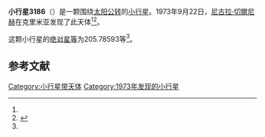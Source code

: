 {{Infobox planet
| bgcolour = #FFFFC0
| name = 3186 Manuilova
| symbol = 
| image = 
| caption = 
| discovery = yes
| discovery_ref = 
| discoverer = [[尼古拉·切爾尼赫|尼古拉·切爾尼赫]]
| discovery_site = [[克里米亚|克里米亚]] 
| discovered = 1973年9月22日
| designations = yes
| mp_name = 
| named_after = 
| alt_names = 1973 SD3/ 1978 PT1 / 1979 XT1
| mp_category = [[主带小行星|主带小行星]]
| orbit_ref = <ref name="a">[http://ssd.jpl.nasa.gov/sbdb.cgi?sstr=3186 3186 Manuilova] {{Wayback|url=http://ssd.jpl.nasa.gov/sbdb.cgi?sstr=3186 |date=20200917222418 }}，小行星數據庫瀏覽器（JPL Small-Body Database Browser）－[[美国国家航空航天局|美国国家航空航天局]]喷气推进实验室</ref>
| epoch = 2456400.5 (2013年4月18日更新)
| aphelion = {{convert|3.6641313|AU|km|3|abbr=on|lk=out}}
| perihelion = {{convert|2.5528201|AU|km|3|abbr=on}}
| semimajor = {{convert|3.1084757|AU|km|3|abbr=on}}
| eccentricity = 0.178755
| period = 2001.795165 [[日|日]]<br />5.48[[儒略年|儒略年]]
| avg_speed = 
| inclination = 0.80038
| asc_node = 170.02937
| mean_anomaly = 
| arg_peri = 205.78593
| satellites = 
| physical_characteristics = yes
| dimensions = 
| mass = 
| density = 
| surface_grav = 
| escape_velocity = 
| sidereal_day = 
| axial_tilt = 
| pole_ecliptic_lat = 
| pole_ecliptic_lon = 
| albedo = 
| temperatures= 
| temp_name1 = 
| mean_temp_1 = 
| max_temp_1 = 
| temp_name2 = 
| max_temp_2 = 
| spectral_type = 
| abs_magnitude = 205.78593
}}

'''小行星3186'''（{{lang-en|3186 Manuilova}}）是一颗围绕[[太阳|太阳]][[公转|公转]]的[[小行星|小行星]]。1973年9月22日，[[尼古拉·切爾尼赫|尼古拉·切爾尼赫]]在克里米亚发现了此天体<ref name="a" /><ref>{{cite news|title=小行星列表|url=http://cfa-www.harvard.edu/iau/lists/NumberedMPs.txt|accessdate=2013-07-08|newspaper=哈佛大学|archive-date=2008-05-17|archive-url=https://web.archive.org/web/20080517010638/http://cfa-www.harvard.edu/iau/lists/NumberedMPs.txt|dead-url=no}}</ref>。

这颗小行星的[[绝对星等|绝对星等]]为205.78593等<ref name="a" />。

==参考文献==
{{reflist}}
{{Minor Planet Number|[[小行星3185|小行星3185]]|[[小行星3187|小行星3187]]}}

{{小天体}}

[[Category:小行星带天体|Category:小行星带天体]]
[[Category:1973年发现的小行星|Category:1973年发现的小行星]]

{{asteroid-stub}}